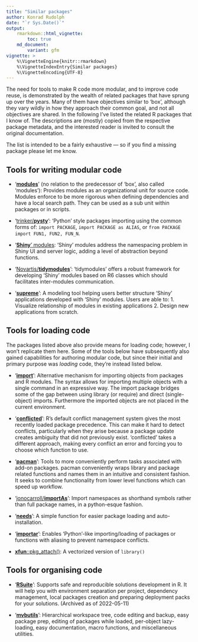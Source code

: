 ```yaml
---
title: "Similar packages"
author: Konrad Rudolph
date: "`r Sys.Date()`"
output:
    rmarkdown::html_vignette:
        toc: true
    md_document:
        variant: gfm
vignette: >
    %\VignetteEngine{knitr::rmarkdown}
    %\VignetteIndexEntry{Similar packages}
    %\VignetteEncoding{UTF-8}
---
```

The need for tools to make R code more modular, and to improve code
reuse, is demonstrated by the wealth of related packages that have
sprung up over the years. Many of them have objectives similar to ‘box’,
although they vary wildly in how they approach their common goal, and
not all objectives are shared. In the following I’ve listed the related
R packages that I know of. The descriptions are (mostly) copied from the
respective package metadata, and the interested reader is invited to
consult the original documentation.

The list is intended to be a fairly exhaustive — so if you find a
missing package please let me know.

## Tools for writing modular code

-   ‘**[modules](https://cran.r-project.org/package=modules)**’ (no
    relation to the predecessor of ‘box’, also called ‘modules’):
    Provides modules as an organizational unit for source code. Modules
    enforce to be more rigorous when defining dependencies and have a
    local search path. They can be used as a sub unit within packages or
    in scripts.

-   ‘[trinker/**pysty**](https://trinkerrstuff.wordpress.com/2018/02/22/minimal-explicit-python-style-package-loading-for-r/)’:
    ‘Python’ style packages importing using the common forms of:
    `import PACKAGE`, `import PACKAGE as ALIAS`, or
    `from PACKAGE   import FUN1, FUN2, FUN_N`.

-   ‘[**Shiny**’
    modules](https://shiny.rstudio.com/articles/modules.html): ‘Shiny’
    modules address the namespacing problem in Shiny UI and server
    logic, adding a level of abstraction beyond functions.

-   ‘[Novartis/**tidymodules**](https://opensource.nibr.com/tidymodules/)’:
    ‘tidymodules’ offers a robust framework for developing ‘Shiny’
    modules based on R6 classes which should facilitates inter-modules
    communication.

-   ‘**[supreme](https://strboul.github.io/supreme/)**’: A modeling tool
    helping users better structure ‘Shiny’ applications developed with
    ‘Shiny’ modules. Users are able to: 1. Visualize relationship of
    modules in existing applications 2. Design new applications from
    scratch.

## Tools for loading code

The packages listed above also provide means for loading code; however,
I won’t replicate them here. Some of the tools below have subsequently
also gained capabilities for authoring modular code, but since their
initial and primary purpose was *loading* code, they’re instead listed
below.

-   ‘**[import](https://import.rticulate.org/)**’: Alternative mechanism
    for importing objects from packages and R modules. The syntax allows
    for importing multiple objects with a single command in an
    expressive way. The import package bridges some of the gap between
    using library (or require) and direct (single-object) imports.
    Furthermore the imported objects are not placed in the current
    environment.

-   ‘**[conflicted](https://conflicted.r-lib.org/)**’: R’s default
    conflict management system gives the most recently loaded package
    precedence. This can make it hard to detect conflicts, particularly
    when they arise because a package update creates ambiguity that did
    not previously exist. ‘conflicted’ takes a different approach,
    making every conflict an error and forcing you to choose which
    function to use.

-   ‘**[pacman](http://trinker.github.io/pacman/)**’: Tools to more
    conveniently perform tasks associated with add-on packages. pacman
    conveniently wraps library and package related functions and names
    them in an intuitive and consistent fashion. It seeks to combine
    functionality from lower level functions which can speed up
    workflow.

-   ‘[jonocarroll/**importAs**](https://jonocarroll.github.io/importAs/)’:
    Import namespaces as shorthand symbols rather than full package
    names, in a python-esque fashion.

-   ‘[**needs**](https://cran.r-project.org/package=needs)’: A simple
    function for easier package loading and auto-installation.

-   ‘[**importar**](https://cran.r-project.org/package=importar)’:
    Enables ‘Python’-like importing/loading of packages or functions
    with aliasing to prevent namespace conflicts.

-   [**xfun**::pkg_attach()](https://yihui.org/en/2018/09/xfun-pkg-attach/):
    A vectorized version of `library()`

## Tools for organising code

-   ‘**[RSuite](https://cran.r-project.org/package=RSuite)**’: Supports
    safe and reproducible solutions development in R. It will help you
    with environment separation per project, dependency management,
    local packages creation and preparing deployment packs for your
    solutions. (Archived as of 2022-05-11)

-   ‘**[mvbutils](https://cran.r-project.org/package=mvbutils)**’:
    Hierarchical workspace tree, code editing and backup, easy package
    prep, editing of packages while loaded, per-object lazy-loading,
    easy documentation, macro functions, and miscellaneous utilities.
